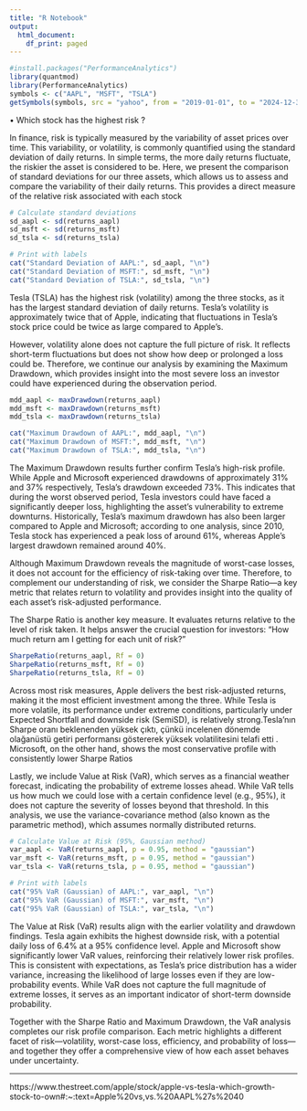 ```yaml
---
title: "R Notebook"
output:
  html_document:
    df_print: paged
---
```

```r
#install.packages("PerformanceAnalytics")
library(quantmod)
library(PerformanceAnalytics)
symbols <- c("AAPL", "MSFT", "TSLA")
getSymbols(symbols, src = "yahoo", from = "2019-01-01", to = "2024-12-31")
```


• Which stock has the highest risk ?

In finance, risk is typically measured by the variability of asset prices over time. This variability, or volatility, is commonly quantified using the standard deviation of daily returns. In simple terms, the more daily returns fluctuate, the riskier the asset is considered to be.
Here, we present the comparison of standard deviations for our three assets, which allows us to assess and compare the variability of their daily returns. This provides a direct measure of the relative risk associated with each stock

```r
# Calculate standard deviations
sd_aapl <- sd(returns_aapl)
sd_msft <- sd(returns_msft)
sd_tsla <- sd(returns_tsla)

# Print with labels
cat("Standard Deviation of AAPL:", sd_aapl, "\n")
cat("Standard Deviation of MSFT:", sd_msft, "\n")
cat("Standard Deviation of TSLA:", sd_tsla, "\n")
```

Tesla (TSLA) has the highest risk (volatility) among the three stocks, as it has the largest standard deviation of daily returns. Tesla's volatility is approximately twice that of Apple, indicating that fluctuations in Tesla's stock price could be twice as large compared to Apple's.

However, volatility alone does not capture the full picture of risk. It reflects short-term fluctuations but does not show how deep or prolonged a loss could be. Therefore, we continue our analysis by examining the Maximum Drawdown, which provides insight into the most severe loss an investor could have experienced during the observation period.

```r
mdd_aapl <- maxDrawdown(returns_aapl)
mdd_msft <- maxDrawdown(returns_msft)
mdd_tsla <- maxDrawdown(returns_tsla)

cat("Maximum Drawdown of AAPL:", mdd_aapl, "\n")
cat("Maximum Drawdown of MSFT:", mdd_msft, "\n")
cat("Maximum Drawdown of TSLA:", mdd_tsla, "\n")
```

The Maximum Drawdown results further confirm Tesla's high-risk profile. While Apple and Microsoft experienced drawdowns of approximately 31% and 37% respectively, Tesla's drawdown exceeded 73%. This indicates that during the worst observed period, Tesla investors could have faced a significantly deeper loss, highlighting the asset's vulnerability to extreme downturns. Historically, Tesla’s maximum drawdown has also been larger compared to Apple and Microsoft; according to one analysis, since 2010, Tesla stock has experienced a peak loss of around 61%, whereas Apple’s largest drawdown remained around 40%.


Although Maximum Drawdown reveals the magnitude of worst-case losses, it does not account for the efficiency of risk-taking over time. Therefore, to complement our understanding of risk, we consider the Sharpe Ratio—a key metric that relates return to volatility and provides insight into the quality of each asset's risk-adjusted performance.

The Sharpe Ratio is another key measure. It evaluates returns relative to the level of risk taken. It helps answer the crucial question for investors: "How much return am I getting for each unit of risk?"

```r
SharpeRatio(returns_aapl, Rf = 0)
SharpeRatio(returns_msft, Rf = 0)
SharpeRatio(returns_tsla, Rf = 0)
```
Across most risk measures, Apple delivers the best risk-adjusted returns, making it the most efficient investment among the three. While Tesla is more volatile, its performance under extreme conditions, particularly under Expected Shortfall and downside risk (SemiSD), is relatively strong.Tesla’nın Sharpe oranı beklenenden yüksek çıktı, çünkü incelenen dönemde olağanüstü getiri performansı göstererek yüksek volatilitesini telafi etti . Microsoft, on the other hand, shows the most conservative profile with consistently lower Sharpe Ratios


Lastly, we include Value at Risk (VaR), which serves as a financial weather forecast, indicating the probability of extreme losses ahead. While VaR tells us how much we could lose with a certain confidence level (e.g., 95%), it does not capture the severity of losses beyond that threshold. In this analysis, we use the variance-covariance method (also known as the parametric method), which assumes normally distributed returns.




```r
# Calculate Value at Risk (95%, Gaussian method)
var_aapl <- VaR(returns_aapl, p = 0.95, method = "gaussian")
var_msft <- VaR(returns_msft, p = 0.95, method = "gaussian")
var_tsla <- VaR(returns_tsla, p = 0.95, method = "gaussian")

# Print with labels
cat("95% VaR (Gaussian) of AAPL:", var_aapl, "\n")
cat("95% VaR (Gaussian) of MSFT:", var_msft, "\n")
cat("95% VaR (Gaussian) of TSLA:", var_tsla, "\n")
```

The Value at Risk (VaR) results align with the earlier volatility and drawdown findings. Tesla again exhibits the highest downside risk, with a potential daily loss of 6.4% at a 95% confidence level. Apple and Microsoft show significantly lower VaR values, reinforcing their relatively lower risk profiles. This is consistent with expectations, as Tesla’s price distribution has a wider variance, increasing the likelihood of large losses even if they are low-probability events. While VaR does not capture the full magnitude of extreme losses, it serves as an important indicator of short-term downside probability.

Together with the Sharpe Ratio and Maximum Drawdown, the VaR analysis completes our risk profile comparison. Each metric highlights a different facet of risk—volatility, worst-case loss, efficiency, and probability of loss—and together they offer a comprehensive view of how each asset behaves under uncertainty.

---
https://www.thestreet.com/apple/stock/apple-vs-tesla-which-growth-stock-to-own#:~:text=Apple%20vs,vs.%20AAPL%27s%2040

